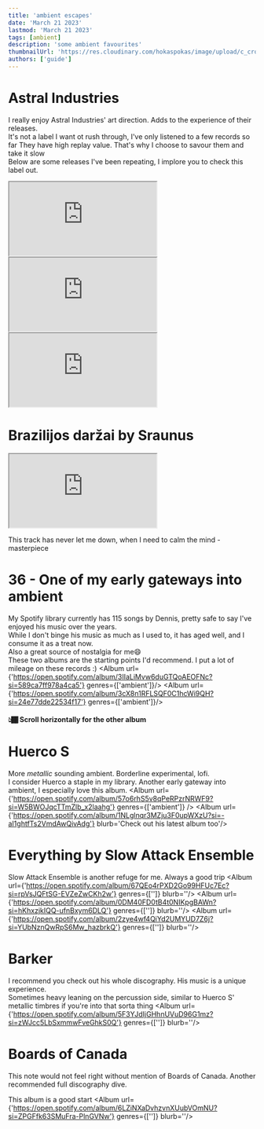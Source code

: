 ```yaml
---
title: 'ambient escapes'
date: 'March 21 2023'
lastmod: 'March 21 2023'
tags: [ambient]
description: 'some ambient favourites'
thumbnailUrl: 'https://res.cloudinary.com/hokaspokas/image/upload/c_crop,f_auto,h_3024,q_100/v1679406566/IMG_9158_mfarqx.heic'
authors: ['guide']
---
```


# Astral Industries
I really enjoy Astral Industries' art direction. Adds to the experience of their releases.
<br/>
It's not a label I want ot rush through, I've only listened to a few records so far
They have high replay value. That's why I choose to savour them and take it slow
<br/>
Below are some releases I've been repeating, I implore you to check this label out.


<HorizontalScrollCards> 
    <iframe class='bandcamp-widget-wide' src="https://bandcamp.com/EmbeddedPlayer/album=841394953/size=large/bgcol=181a1b/linkcol=056cc4/tracklist=false/transparent=true/" seamless>
        <a href="https://astralindustries.bandcamp.com/album/ai-24-a-miscellany-for-the-quiet-hours"> A Miscellany For The Quiet Hours by The Humble Bee</a> 
    </iframe>
    <iframe class='bandcamp-widget-wide' src="https://bandcamp.com/EmbeddedPlayer/album=73690866/size=large/bgcol=181a1b/linkcol=056cc4/tracklist=false/transparent=true/" seamless>
        <a href="https://astralindustries.bandcamp.com/album/ai-13-nachtmuziek">AI-13: Nachtmuziek by Sonmi451</a>
    </iframe>
    <iframe class='bandcamp-widget-wide' src="https://bandcamp.com/EmbeddedPlayer/album=4042960945/size=large/bgcol=181a1b/linkcol=056cc4/tracklist=false/transparent=true/" seamless>
        <a href="https://astralindustries.bandcamp.com/album/ai-10-immersions">AI-10: Immersions by Deepchord</a>
    </iframe>
</HorizontalScrollCards>

# Brazilijos dar​ž​ai by Sraunus

<iframe class='bandcamp-widget-wide' src="https://bandcamp.com/EmbeddedPlayer/album=1791194412/size=large/bgcol=181a1b/linkcol=056cc4/tracklist=false/transparent=true/" seamless>
<a href="https://sraunus.bandcamp.com/album/brazilijos-dar-ai">Brazilijos daržai by Sraunus</a>
</iframe>

This track has never let me down, when I need to calm the mind - masterpiece

# 36 - One of my early gateways into ambient
My Spotify library currently has 115 songs by Dennis, pretty safe to say I've enjoyed his music over the years.
<br/>
While I don't binge his music as much as I used to, it has aged well, and I consume it as a treat now.
<br/>
Also a great source of nostalgia for me😄
<br/>
These two albums are the starting points I'd recommend. I put a lot of mileage on these records :)
<HorizontalScrollCards> 
    <Album url={'https://open.spotify.com/album/3IIaLiMvw6duGTQoAEOFNc?si=589ca7ff978a4ca5'} genres={['ambient']}/>
    <Album url={'https://open.spotify.com/album/3cX8n1RFLSQF0C1hcWi9QH?si=24e77dde22534f17'} genres={['ambient']}/>
</HorizontalScrollCards>
#### **👆🏾 Scroll horizontally for the other album**

# Huerco S
More *metallic* sounding ambient. Borderline experimental, lofi.
<br/>
I consider Huerco a staple in my library. Another early gateway into ambient, I especially love this album.
<HorizontalScrollCards>
    <Album url={'https://open.spotify.com/album/57o6rhS5v8qPeRPzrNRWF9?si=W5BWOJqcTTmZlb_x2laahg'} genres={['ambient']} />
    <Album url={'https://open.spotify.com/album/1NLglnqr3MZju3F0upWXzU?si=-aI1ghtfTs2VmdAwQivAdg'} blurb='Check out his latest album too'/>
</HorizontalScrollCards>

# Everything by Slow Attack Ensemble
Slow Attack Ensemble is another refuge for me. Always a good trip
<HorizontalScrollCards>
    <Album url={'https://open.spotify.com/album/67QEo4rPXD2Go99HFUc7Ec?si=rpVsJQFtSG-EVZeZwCKh2w'} genres={['']} blurb=''/>
    <Album url={'https://open.spotify.com/album/0DM40FD0tB4t0NIKpgBAWn?si=hKhxzjkIQQ-ufnBxym6DLQ'} genres={['']} blurb=''/>
    <Album url={'https://open.spotify.com/album/2zye4wf4QiYd2UMYUD7Z6j?si=YUbNznQwRpS6Mw_hazbrkQ'} genres={['']} blurb=''/>
</HorizontalScrollCards>

# Barker
I recommend you check out his whole discography. His music is a unique experience.
<br/>
Sometimes heavy leaning on the percussion side, similar to Huerco S' metallic timbres if you're into that sorta thing
<Album url={'https://open.spotify.com/album/5F3YJdIjGHhnUVuD96G1mz?si=zWJcc5LbSxmmwFveGhkS0Q'} genres={['']} blurb=''/>

# Boards of Canada
This note would not feel right without mention of Boards of Canada. Another recommended full discography dive. 

This album is a good start
<Album url={'https://open.spotify.com/album/6LZiNXaDvhzvnXUubVOmNU?si=ZPGFfk63SMuFra-PlnGVNw'} genres={['']} blurb=''/>